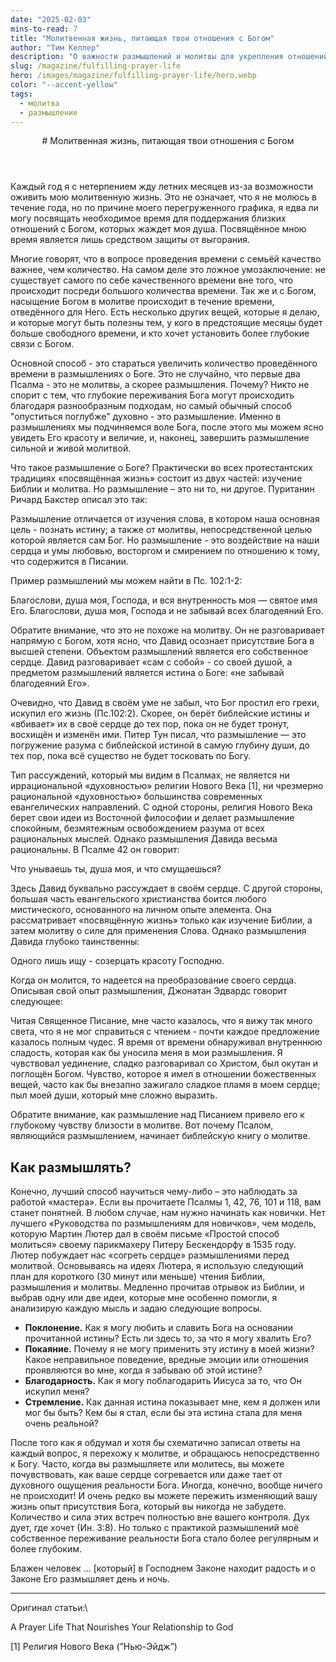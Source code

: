 ```yaml
---
date: "2025-02-03"
mins-to-read: 7
title: "Молитвенная жизнь, питающая твои отношения с Богом"
author: "Тим Келлер"
description: "О важности размышлений и молитвы для укрепления отношений с Богом."
slug: /magazine/fulfilling-prayer-life
hero: /images/magazine/fulfilling-prayer-life/hero.webp
color: "--accent-yellow"
tags:
  - молитва
  - размышление
---
```


<Header
  src="/images/magazine/fulfilling-prayer-life/hero.webp"
  title="Молитвенная жизнь, питающая твои отношения с Богом"
  date="2025-02-03"
  author="Тим Келлер"
>
  # Молитвенная жизнь, питающая твои отношения с Богом
</Header>

Каждый год я с нетерпением жду летних месяцев из-за возможности оживить мою молитвенную жизнь. Это не означает, что я не молюсь в течение года, но по причине моего перегруженного графика, я едва ли могу посвящать необходимое время для поддержания близких отношений с Богом, которых жаждет моя душа. Посвящённое мною время является лишь средством защиты от выгорания.

Многие говорят, что в вопросе проведения времени с семьёй качество важнее, чем количество. На самом деле это ложное умозаключение: не существует самого по себе качественного времени вне того, что происходит посреди большого количества времени. Так же и с Богом, насыщение Богом в молитве происходит в течение времени, отведённого для Него. Есть несколько других вещей, которые я делаю, и которые могут быть полезны тем, у кого в предстоящие месяцы будет больше свободного времени, и кто хочет установить более глубокие связи с Богом.

Основной способ - это стараться увеличить количество проведённого времени в размышлениях о Боге. Это не случайно, что первые два Псалма - это не молитвы, а скорее размышления. Почему? Никто не спорит с тем, что глубокие переживания Бога могут происходить благодаря разнообразным подходам, но самый обычный способ "опуститься поглубже" духовно - это размышление. Именно в размышлениях мы подчиняемся воле Бога, после этого мы можем ясно увидеть Его красоту и величие, и, наконец, завершить размышление сильной и живой молитвой.

Что такое размышление о Боге? Практически во всех протестантских традициях «посвящённая жизнь» состоит из двух частей: изучение Библии и молитва. Но размышление – это ни то, ни другое. Пуританин Ричард Бакстер описал это так:

<Quote author="Ричард Бакстер">
  Размышление отличается от изучения слова, в котором наша основная цель - познать истину; а также от молитвы, непосредственной целью которой является сам Бог. Но размышление - это воздействие на наши сердца и умы любовью, восторгом и смирением по отношению к тому, что содержится в Писании.
</Quote>

Пример размышлений мы можем найти в Пс. 102:1-2:

<BiblePassage link="Пс. 102:1-2 (СИНОД)">
  Благослови, душа моя, Господа, и вся внутренность моя — святое имя Его. Благослови, душа моя, Господа и не забывай всех благодеяний Его.
</BiblePassage>

Обратите внимание, что это не похоже на молитву. Он не разговаривает напрямую с Богом, хотя ясно, что Давид осознает присутствие Бога в высшей степени. Объектом размышлений является его собственное сердце. Давид разговаривает «сам с собой» - со своей душой, а предметом размышлений является истина о Боге: «не забывай благодеяний Его».

Очевидно, что Давид в своём уме не забыл, что Бог простил его грехи, искупил его жизнь (Пс.102:2). Скорее, он берёт библейские истины и «вбивает» их в своё сердце до тех пор, пока он не будет тронут, восхищён и изменён ими. Питер Тун писал, что размышление — это погружение разума с библейской истиной в самую глубину души, до тех пор, пока всё существо не будет тосковать по Богу.

Тип рассуждений, который мы видим в Псалмах, не является ни иррациональной «духовностью» религии Нового Века [1], ни чрезмерно рациональной «духовностью» большинства современных евангелических направлений. С одной стороны, религия Нового Века берет свои идеи из Восточной философии и делает размышление спокойным, безмятежным освобождением разума от всех рациональных мыслей. Однако размышления Давида весьма рациональны. В Псалме 42 он говорит:

<BiblePassage link="Пс. 42:5 (СИНОД)">
  Что унываешь ты, душа моя, и что смущаешься?
</BiblePassage>

Здесь Давид буквально рассуждает в своём сердце. С другой стороны, большая часть евангельского христианства боится любого мистического, основанного на личном опыте элемента. Она рассматривает «посвящённую жизнь» только как изучение Библии, а затем молитву о силе для применения Слова. Однако размышления Давида глубоко таинственны:

<BiblePassage link="Пс. 27:4 (СИНОД)">
  Одного лишь ищу - созерцать красоту Господню.
</BiblePassage>

Когда он молится, то надеется на преобразование своего сердца. Описывая свой опыт размышления, Джонатан Эдвардс говорит следующее:

<Quote author="Джонатан Эдвардс">
  Читая Священное Писание, мне часто казалось, что я вижу так много света, что я не мог справиться с чтением - почти каждое предложение казалось полным чудес. Я время от времени обнаруживал внутреннюю сладость, которая как бы уносила меня в мои размышления. Я чувствовал уединение, сладко разговаривал со Христом, был окутан и поглощён Богом. Чувство, которое я имел в отношении божественных вещей, часто как бы внезапно зажигало сладкое пламя в моем сердце; пыл моей души, который мне сложно выразить.
</Quote>

Обратите внимание, как размышление над Писанием привело его к глубокому чувству близости в молитве. Вот почему Псалом, являющийся размышлением, начинает библейскую книгу о молитве.

## Как размышлять?

Конечно, лучший способ научиться чему-либо – это наблюдать за работой «мастера». Если вы прочитаете Псалмы 1, 42, 76, 101 и 118, вам станет понятней. В любом случае, нам нужно начинать как новички. Нет лучшего «Руководства по размышлениям для новичков», чем модель, которую Мартин Лютер дал в своём письме «Простой способ молиться» своему парикмахеру Питеру Бескендорфу в 1535 году. Лютер побуждает нас «согреть сердце» размышлениями перед молитвой. Основываясь на идеях Лютера, я использую следующий план для короткого (30 минут или меньше) чтения Библии, размышления и молитвы. Медленно прочитав отрывок из Библии, и выбрав одну или две идеи, которые мне особенно помогли, я анализирую каждую мысль и задаю следующие вопросы.

- **Поклонение.** Как я могу любить и славить Бога на основании прочитанной истины? Есть ли здесь то, за что я могу хвалить Его?
- **Покаяние.** Почему я не могу применить эту истину в моей жизни? Какое неправильное поведение, вредные эмоции или отношения проявляются во мне, когда я забываю об этой истине?
- **Благодарность.** Как я могу поблагодарить Иисуса за то, что Он искупил меня?
- **Стремление.** Как данная истина показывает мне, кем я должен или мог бы быть? Кем бы я стал, если бы эта истина стала для меня очень реальной?

После того как я обдумал и хотя бы схематично записал ответы на каждый вопрос, я перехожу к молитве, и обращаюсь непосредственно к Богу. Часто, когда вы размышляете или молитесь, вы можете почувствовать, как ваше сердце согревается или даже тает от духовного ощущения реальности Бога. Иногда, конечно, вообще ничего не происходит! И очень редко вы можете пережить изменяющий вашу жизнь опыт присутствия Бога, который вы никогда не забудете. Количество и сила этих встреч полностью вне вашего контроля. Дух дует, где хочет (Ин. 3:8). Но только с практикой размышлений моё собственное переживание реальности Бога стало более регулярным и более глубоким.

<BiblePassage link="Пс. 1:1-2 (НРП)">
  Блажен человек … [который] в Господнем Законе находит радость и о Законе Его размышляет день и ночь.
</BiblePassage>

---

Оригинал статьи:\
<Link href="https://www.redeemer.com/learn/prayer/prayer_and_fasting/a_prayer_life_that_nourishes_your_relationship_to_god">A Prayer Life That Nourishes Your Relationship to God</Link>

[1] <Link href="https://ru.wikipedia.org/wiki/%D0%9D%D1%8C%D1%8E-%D1%8D%D0%B9%D0%B4%D0%B6">Религия Нового Века (”Нью-Эйдж”)</Link>
